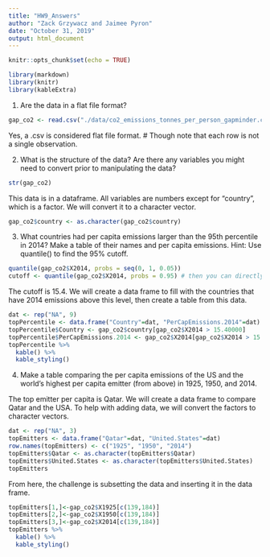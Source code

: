 ```yaml
---
title: "HW9_Answers"
author: "Zack Grzywacz and Jaimee Pyron"
date: "October 31, 2019"
output: html_document
---
```


```r
knitr::opts_chunk$set(echo = TRUE)
```

```r
library(markdown)
library(knitr)
library(kableExtra)
```

1. Are the data in a flat file format? 

```r
gap_co2 <- read.csv("./data/co2_emissions_tonnes_per_person_gapminder.csv")
```

Yes, a .csv is considered flat file format. 
# Though note that each row is not a single observation.

2. What is the structure of the data?  Are there any variables you might need to convert prior to manipulating the data?

```r
str(gap_co2)
```

This data is in a dataframe. All variables are numbers except for "country", which is a factor. We will convert it to a character vector.

```r
gap_co2$country <- as.character(gap_co2$country)
```


3. What countries had per capita emissions larger than the 95th percentile in 2014? Make a table of their names and per capita emissions. Hint: Use quantile() to find the 95% cutoff.

```r
quantile(gap_co2$X2014, probs = seq(0, 1, 0.05))
cutoff <- quantile(gap_co2$X2014, probs = 0.95) # then you can directly use this variable in the next step.
```

The cutoff is 15.4. We will create a data frame to fill with the countries that have 2014 emissions above this level, then create a table from this data. 

```r
dat <- rep("NA", 9)
topPercentile <- data.frame("Country"=dat, "PerCapEmissions.2014"=dat)
topPercentile$Country <- gap_co2$country[gap_co2$X2014 > 15.40000]
topPercentile$PerCapEmissions.2014 <- gap_co2$X2014[gap_co2$X2014 > 15.40000]
topPercentile %>%
  kable() %>%
  kable_styling()
```

4. Make a table comparing the per capita emissions of the US and the world's highest per capita emitter (from above)  in 1925, 1950, and 2014. 

The top emitter per capita is Qatar. We will create a data frame to compare Qatar and the USA. To help with adding data, we will convert the factors to character vectors.

```r
dat <- rep("NA", 3)
topEmitters <- data.frame("Qatar"=dat, "United.States"=dat)
row.names(topEmitters) <- c("1925", "1950", "2014")
topEmitters$Qatar <- as.character(topEmitters$Qatar)
topEmitters$United.States <- as.character(topEmitters$United.States)
topEmitters
```

From here, the challenge is subsetting the data and inserting it in the data frame.

```r
topEmitters[1,]<-gap_co2$X1925[c(139,184)]
topEmitters[2,]<-gap_co2$X1950[c(139,184)]
topEmitters[3,]<-gap_co2$X2014[c(139,184)]
topEmitters %>%
  kable() %>%
  kable_styling()
```

